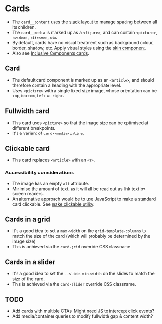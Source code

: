 
<Meta of={Cards} />

# Cards
- The `card__content` uses the [stack layout](/story/layout-stack--stack) to manage spacing between all its children.
- The `card__media` is marked up as a `<figure>`, and can contain `<picture>`, `<video>`, `<iframe>`, etc.
- By default, cards have no visual treatment such as background colour, border, shadow, etc. Apply visual styles using the [skin component](/story/components-skin--skin).
- Also see [Inclusive Components cards](https://inclusive-components.design/cards/).

## Card
- The default card component is marked up as an `<article>`, and should therefore contain a heading with the appropriate level.
- Uses `<picture>` with a single fixed size image, whose orientation can be `top`, `bottom`, `left` or `right`.

<Canvas of={Cards.Card} />
<Controls of={Cards.Card} />

## Fullwidth card
- This card uses `<picture>` so that the image size can be optimised at different breakpoints.
- It's a variant of `card--media-inline`.

<Canvas of={Cards.FullwidthCard} />
<Controls of={Cards.FullwidthCard} />

## Clickable card
- This card replaces `<article>` with an `<a>`.

### Accessibility considerations
- The image has an empty `alt` attribute.
- Minimise the amount of text, as it will all be read out as link text by screen readers.
- An alternative approach would be to use JavaScript to make a standard card clickable. See [make clickable utility](/story/utilities-helpers-and-utilities--make-clickable).

<Canvas of={Cards.ClickableCard} />
<Controls of={Cards.ClickableCard} />

## Cards in a grid
- It's a good idea to set a `max-width` on the `grid-template-columns` to match the size of the card (which will probably be determined by the image size).
- This is achieved via the `card-grid` override CSS classname.

<Canvas of={CardsNoArgs.CardGrid} />

## Cards in a slider
- It's a good idea to set the `--slide-min-width` on the slides to match the size of the card.
- This is achieved via the `card-slider` override CSS classname.

<Canvas of={CardsNoArgs.CardSlider} />

## TODO
- Add cards with multiple CTAs. Might need JS to intercept click events?
- Add media/container queries to modify fullwidth gap & content width?
